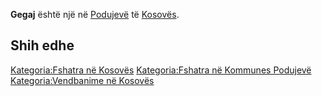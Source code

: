 {{Fshat në 
 | Emri                = Gegaj
 | EmriAlt                = 
 | NAME_SHORT_FORM=      
 | NAME_GENERIC=      
 | NAME_SORT_NAME_RO=      GEGAJ
 | FULL_NAME_RO = Gegaj
 | FULL_NAME_ND_RO=Gegaj
 | SORT_NAME_RG=GEGAJ
 | FULL_NAME_RG=Gegaj
 | FULL_NAME_ND_RG=Gegaj
 | SRP_NAME_SHORT_FORM=      
 | SRP_NAME_GENERIC=      
 | SRP_NAME_SORT_NAME_RO=      
 | SRP_FULL_NAME_RO = 
 | SRP_FULL_NAME_ND_RO=
 | SRP_SORT_NAME_RG=
 | SRP_FULL_NAME_RG=
 | SRP_FULL_NAME_ND_RG=
 | Emri (Rasa dhanore) = 
 | Figura              = 
 | Shteti              = Kosovo
 | Komuna              = Podujevë
 | Kodi postar         = 
 | Sipërfaqja          = 

 | Popullsia           = 

 | Regj. i popullsisë  = 
 | Dend. e popullsisë  = 
 | Faqja zyrtare       = 
 <!--- Koordinatat ----> 
 | Gjerësia            = 42.967613
 | Gjatësia            = 21.128458
 | Lartësia            = 
}}
'''Gegaj''' është një [[]] në [[Podujevë]] të [[Kosovës]].

<!-- == Gjeografia == -->
<!-- == Historia == -->
<!-- == Demografia == -->
== Shih edhe ==
{{Komuna Podujevë}}
{{Kosovo-Administrata-Cung}}

[[Kategoria:Fshatra në Kosovës]]
[[Kategoria:Fshatra në Kommunes Podujevë]]
[[Kategoria:Vendbanime në Kosovës]]